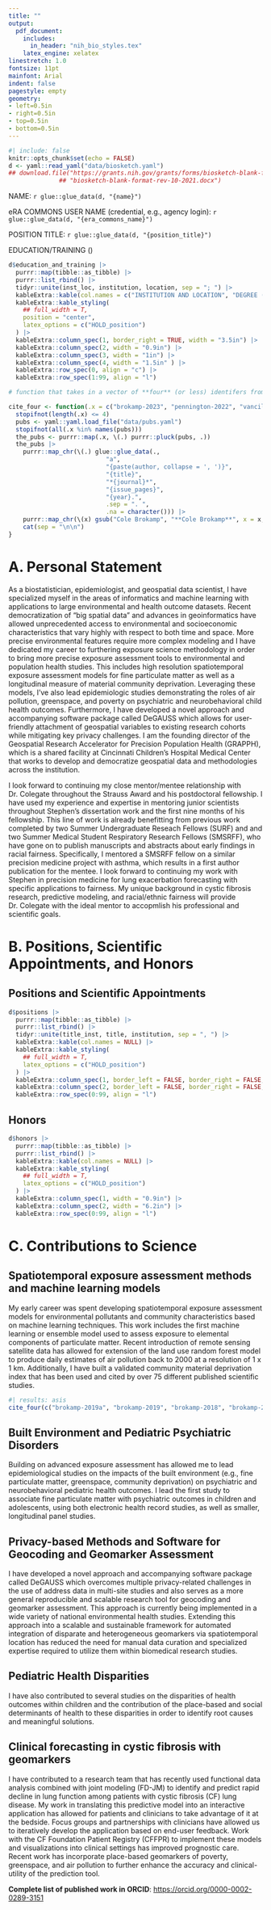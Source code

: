 ```yaml
---
title: ""
output:
  pdf_document:
    includes:
      in_header: "nih_bio_styles.tex"
    latex_engine: xelatex
linestretch: 1.0
fontsize: 11pt
mainfont: Arial
indent: false
pagestyle: empty
geometry:
- left=0.5in
- right=0.5in
- top=0.5in
- bottom=0.5in
---
```


```r
#| include: false
knitr::opts_chunk$set(echo = FALSE)
d <- yaml::read_yaml("data/biosketch.yaml")
## download.file("https://grants.nih.gov/grants/forms/biosketch-blank-format-rev-10-2021.docx",
              ## "biosketch-blank-format-rev-10-2021.docx")
```

\setlength{\parskip}{0pt}
\pgline\centerline{\textbf{BIOGRAPHICAL SKETCH}}

\footnotesize
\centerline{Provide the following information for the Senior/key personnel and other significant contributors.}

\centerline{Follow this format for each person.  \textbf{DO NOT EXCEED FIVE PAGES}}

\normalsize

\pgline NAME: `r glue::glue_data(d, "{name}")`

\pgline eRA COMMONS USER NAME (credential, e.g., agency login): `r glue::glue_data(d, "{era_commons_name}")`

\pgline POSITION TITLE: `r glue::glue_data(d, "{position_title}")`

\pgline EDUCATION/TRAINING (\textit{Begin with baccalaureate or other initial professional education, such as nursing, include postdoctoral training and residency training if applicable. Add/delete rows as necessary.})

```r
d$education_and_training |>
  purrr::map(tibble::as_tibble) |>
  purrr::list_rbind() |>
  tidyr::unite(inst_loc, institution, location, sep = "; ") |>
  kableExtra::kable(col.names = c("INSTITUTION AND LOCATION", "DEGREE (if applicable)", "Completion Date MM/YYYY", "FIELD OF STUDY")) |>
  kableExtra::kable_styling(
    ## full_width = T,
    position = "center",
    latex_options = c("HOLD_position")
  ) |>
  kableExtra::column_spec(1, border_right = TRUE, width = "3.5in") |>
  kableExtra::column_spec(2, width = "0.9in") |>
  kableExtra::column_spec(3, width = "1in") |>
  kableExtra::column_spec(4, width = "1.5in" ) |>
  kableExtra::row_spec(0, align = "c") |>
  kableExtra::row_spec(1:99, align = "l")
```

```r
# function that takes in a vector of **four** (or less) identifers from pubs.yaml and inserts the citations in that order

cite_four <- function(.x = c("brokamp-2023", "pennington-2022", "vancil-2022")) {
  stopifnot(length(.x) <= 4)
  pubs <- yaml::yaml.load_file("data/pubs.yaml")
  stopifnot(all(.x %in% names(pubs)))
  the_pubs <- purrr::map(.x, \(.) purrr::pluck(pubs, .))
  the_pubs |>
    purrr::map_chr(\(.) glue::glue_data(.,
                           "a",
                           "{paste(author, collapse = ', ')}",
                           "{title}",
                           "*{journal}*",
                           "{issue_pages}",
                           "{year}.",
                           .sep = ". ",
                           .na = character())) |>
    purrr::map_chr(\(x) gsub("Cole Brokamp", "**Cole Brokamp**", x = x, fixed = TRUE)) |>
    cat(sep = "\n\n")
}
```

\setlength{\parskip}{6pt}

# A. Personal Statement

As a biostatistician, epidemiologist, and geospatial data scientist, I have specialized myself in the areas of informatics and machine learning with applications to large environmental and health outcome datasets. Recent democratization of “big spatial data” and advances in geoinformatics have allowed unprecedented access to environmental and socioeconomic characteristics that vary highly with respect to both time and space. More precise environmental features require more complex modeling and I have dedicated my career to furthering exposure science methodology in order to bring more precise exposure assessment tools to environmental and population health studies. This includes high resolution spatiotemporal exposure assessment models for fine particulate matter as well as a longitudinal measure of material community deprivation. Leveraging these models, I’ve also lead epidemiologic studies demonstrating the roles of air pollution, greenspace, and poverty on psychiatric and neurobehavioral child health outcomes. Furthermore, I have developed a novel approach and accompanying software package called DeGAUSS which allows for user-friendly attachment of geospatial variables to existing research cohorts while mitigating key privacy challenges. I am the founding director of the Geospatial Research Accelerator for Precision Population Health (GRAPPH), which is a shared facility at Cincinnati Children’s Hospital Medical Center that works to develop and democratize geospatial data and methodologies across the institution.

I look forward to continuing my close mentor/mentee relationship with Dr. Colegate throughout the Strauss Award and his postdoctoral fellowship.  I have used my experience and expertise in mentoring junior scientists throughout Stephen's dissertation work and the first nine months of his fellowship.  This line of work is already benefitting from previous work completed by two Summer Undergraduate Reseach Fellows (SURF) and and two Summer Medical Student Respiratory Research Fellows (SMSRFF), who have gone on to publish manuscripts and abstracts about early findings in racial fairness.  Specifically, I mentored a SMSRFF fellow on a similar precision medicine project with asthma, which results in a first author publication for the mentee.  I look forward to continuing my work with Stephen in precision medicine for lung exacerbation forecasting with specific applications to fairness.  My unique background in cystic fibrosis research, predictive modeling, and racial/ethnic fairness will provide Dr. Colegate with the ideal mentor to accopmlish his professional and scientific goals.

<!-- I look forward to contributing to Szczesniak_HEAL: Genome-sociome informed risk (G-SIR) risk prediction tools for enhanced clinical management and promotion of health equity across the lifespan (HEAL) as a project coinvestigator helping to lead the geomarker assessment and algorithm fairness in precision public health. Specifically, I recently published a racial algorithmic fairness evaluation of a widely used pediatric asthma prediction algorithm. Additionally, I have studied the impacts of daily fluctuations in air pollution and psychiatric exacerbations. Most importantly, I have expertise in creating geomarker assessment pipelines and have experience doing so with Dr. Szczesniak within the context of Cystic Fibrosis Foundation funding and goals. -->

# B. Positions, Scientific Appointments, and Honors

## Positions and Scientific Appointments

```r
d$positions |>
  purrr::map(tibble::as_tibble) |>
  purrr::list_rbind() |>
  tidyr::unite(title_inst, title, institution, sep = ", ") |>
  kableExtra::kable(col.names = NULL) |>
  kableExtra::kable_styling(
    ## full_width = T,
    latex_options = c("HOLD_position")
  ) |>
  kableExtra::column_spec(1, border_left = FALSE, border_right = FALSE, width = "0.9in") |>
  kableExtra::column_spec(2, border_left = FALSE, border_right = FALSE, width = "6.2in") |>
  kableExtra::row_spec(0:99, align = "l")
```

## Honors

```r
d$honors |>
  purrr::map(tibble::as_tibble) |>
  purrr::list_rbind() |>
  kableExtra::kable(col.names = NULL) |>
  kableExtra::kable_styling(
    ## full_width = T,
    latex_options = c("HOLD_position")
  ) |>
  kableExtra::column_spec(1, width = "0.9in") |>
  kableExtra::column_spec(2, width = "6.2in") |>
  kableExtra::row_spec(0:99, align = "l")
```

# C. Contributions to Science

## Spatiotemporal exposure assessment methods and machine learning models

My early career was spent developing spatiotemporal exposure assessment models for environmental pollutants and community characteristics based on machine learning techniques.  This work includes the first machine learning or ensemble model used to assess exposure to elemental components of particulate matter. Recent introduction of remote sensing satellite data has allowed for extension of the land use random forest model to produce daily estimates of air pollution back to 2000 at a resolution of 1 x 1 km. Additionally, I have built a validated community material deprivation index that has been used and cited by over 75 different published scientific studies.

```r
#| results: asis
cite_four(c("brokamp-2019a", "brokamp-2019", "brokamp-2018", "brokamp-2017"))
```

## Built Environment and Pediatric Psychiatric Disorders

  Building on advanced exposure assessment has allowed me to lead epidemiological studies on the impacts of the built environment (e.g., fine particulate matter, greenspace, community deprivation) on psychiatric and neurobehavioral pediatric health outcomes. I lead the first study to associate fine particulate matter with psychiatric outcomes in children and adolescents, using both electronic health record studies, as well as smaller, longitudinal panel studies.
  
  
## Privacy-based Methods and Software for Geocoding and Geomarker Assessment

I have developed a novel approach and accompanying software package called DeGAUSS which overcomes multiple privacy-related challenges in the use of address data in multi-site studies and also serves as a more general reproducible and scalable research tool for geocoding and geomarker assessment. This approach is currently being implemented in a wide variety of national environmental health studies. Extending this approach into a scalable and sustainable framework for automated integration of disparate and heterogeneous geomarkers via spatiotemporal location has reduced the need for manual data curation and specialized expertise required to utilize them within biomedical research studies.

## Pediatric Health Disparities

  I have also contributed to several studies on the disparities of health outcomes within children and the contribution of the place-based and social determinants of health to these disparities in order to identify root causes and meaningful solutions.

## Clinical forecasting in cystic fibrosis with geomarkers

I have contributed to a research team that has recently used functional data analysis combined with joint modeling (FD-JM) to identify and predict rapid decline in lung function among patients with cystic fibrosis (CF) lung disease. My work in translating this predictive model into an interactive application has allowed for patients and clinicians to take advantage of it at the bedside.  Focus groups and partnerships with clinicians have allowed us to iteratively develop the application based on end-user feedback. Work with the CF Foundation Patient Registry (CFFPR) to implement these models and visualizations into clinical settings has improved prognostic care. Recent work has incorporate place-based geomarkers of poverty, greenspace, and air pollution to further enhance the accuracy and clinical-utility of the prediction tool.

**Complete list of published work in ORCID**: [https://orcid.org/0000-0002-0289-3151](https://orcid.org/0000-0002-0289-3151)

